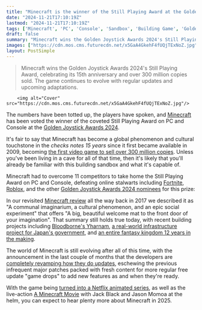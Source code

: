 ```yaml
---
title: "Minecraft is the winner of the Still Playing Award at the Golden Joystick Awards 2024"
date: "2024-11-21T17:10:19Z"
lastmod: "2024-11-21T17:10:19Z"
tags: ['Minecraft', 'PC', 'Console', 'Sandbox', 'Building Game', 'Golden Joystick Awards', 'Fortnite', 'Roblox']
draft: false
summary: "Minecraft wins the Golden Joystick Awards 2024's Still Playing Award, celebrating its 15th anniversary and over 300 million copies sold.  The game continues to evolve with regular updates and upcoming adaptations."
images: ["https://cdn.mos.cms.futurecdn.net/x5GaA4GkehF4fUQjTExNoZ.jpg"]
layout: PostSimple
---
```

> Minecraft wins the Golden Joystick Awards 2024's Still Playing Award, celebrating its 15th anniversary and over 300 million copies sold.  The game continues to evolve with regular updates and upcoming adaptations.


        <img alt="Cover" src="https://cdn.mos.cms.futurecdn.net/x5GaA4GkehF4fUQjTExNoZ.jpg"/>
        
The numbers have been totted up, the players have spoken, and [Minecraft](https://www.gamesradar.com/minecraft-guide/) has been voted the winner of the coveted Still Playing Award on PC and Console at the [Golden Joystick Awards 2024](https://www.gamesradar.com/goldenjoystickawards/).

It's fair to say that Minecraft has become a global phenomenon and cultural touchstone in the *checks notes* *15 years* since it first became available in 2009, becoming [the first video game to sell over 300 million copies](https://www.gamesradar.com/minecraft-is-now-the-first-video-game-to-sell-over-300-million-copies/). Unless you've been living in a cave for all of that time, then it's likely that you'll already be familiar with this building sandbox and what it's capable of.

Minecraft had to overcome 11 competitors to take home the Still Playing Award on PC and Console, defeating online stalwarts including [Fortnite](https://www.gamesradar.com/fortnite-guide/), [Roblox](https://www.gamesradar.com/roblox-explained-price-account-username-safety-how-to-play/), and the other [Golden Joystick Awards 2024 nominees](https://www.gamesradar.com/games/golden-joystick-awards-2024-shortlist-categories-revealed-vote-now/) for this prize:

In our revisited [Minecraft review](https://www.gamesradar.com/minecraft-review/) all the way back in 2017 we described it as "A communal imaginarium, a cultural phenomenon, and an epic social experiment" that offers "A big, beautiful welcome mat to the front door of your imagination". That summary still holds true today, with recent building projects including [Bloodborne's Yharnam](https://www.gamesradar.com/after-two-years-this-minecraft-builders-ambitious-project-to-build-bloodbornes-yharnam-is-finally-getting-there/), [a real-world infrastructure project for Japan's government](https://www.gamesradar.com/japans-government-uses-minecraft-to-show-off-a-huge-real-world-infrastructure-project/), and [an entire fantasy kingdom 12 years in the making](https://www.gamesradar.com/one-extremely-dedicated-minecraft-player-has-spent-12-years-constructing-their-own-incredible-fantasy-kingdom/).

The world of Minecraft is still evolving after all of this time, with the announcement in the last couple of months that the developers are [completely revamping how they do updates](https://www.gamesradar.com/games/minecraft/after-completely-revamping-how-minecraft-does-updates-the-devs-will-unveil-the-first-features-of-the-new-era-this-month/), eschewing the previous infrequent major patches packed with fresh content for more regular free update "game drops" to add new features as and when they're ready.

With the game being [turned into a Netflix animated series](https://www.gamesradar.com/entertainment/animation-shows/minecraft-netflix-series-announcement/), as well as the live-action [A Minecraft Movie](https://www.gamesradar.com/entertainment/live-action-movies/minecraft-movie-release-date-trailer-cast-plot-news/) with Jack Black and Jason Momoa at the helm, you can expect to hear plenty more about Minecraft in 2025.
        